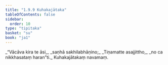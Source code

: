 ```yaml
---
title: "1.9.9 Kuhakajātaka"
tableOfContents: false
sidebar:
  order: 10
type: "tipitaka"
basket: "su"
book: "ja1"
---
```



<DynamicBreadcrumb />

<Division number="89" book="ja1" bookNo="22" page="21">

<Paragraph number="196" type="verses" book="ja1">
_“Vācāva kira te āsi,_  
_saṇhā sakhilabhāṇino;_  
_Tiṇamatte asajjittho,_  
_no ca nikkhasataṃ haran”ti._  


</Paragraph>
</Division>

<Paragraph number="197" type="center" book="ja1">
Kuhakajātakaṃ navamaṃ.
</Paragraph>